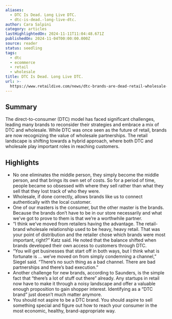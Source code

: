 ```yaml
---
aliases:
  - DTC Is Dead. Long Live DTC.
  - dtc-is-dead.-long-live-dtc.
author: Cara Salpini
category: articles
lastHighlightedOn: 2024-11-11T11:04:48.671Z
publishedOn: 2024-11-04T00:00:00.000Z
source: reader
status: seedling
tags:
  - dtc
  - ecommerce
  - retail
  - wholesale
title: DTC Is Dead. Long Live DTC.
url: >-
  https://www.retaildive.com/news/dtc-brands-are-dead-retail-wholesale-long-live-dtc/729365/?utm_source=Sailthru&utm_medium=email&utm_campaign=Issue:%202024-11-05%20Retail%20Dive:%20DTC%20%5Bissue:67520%5D&utm_term=Retail%20Dive:%20DTC
---
```

## Summary

The direct-to-consumer (DTC) model has faced significant challenges, leading many brands to reconsider their strategies and embrace a mix of DTC and wholesale. While DTC was once seen as the future of retail, brands are now recognizing the value of wholesale partnerships. The retail landscape is shifting towards a hybrid approach, where both DTC and wholesale play important roles in reaching customers.

## Highlights

- No one eliminates the middle person, they simply become the middle person, and that brings its own set of costs. So for a period of time, people became so obsessed with where they sell rather than what they sell that they lost track of who they were.
- Wholesale, if done correctly, allows brands like us to connect authentically with the local customer.
- One of our masters is the consumer, but the other master is the brands. Because the brands don’t have to be in our store necessarily and what we’ve got to prove to them is that we’re a worthwhile partner.
- “I think we’ve moved from retailers having the advantage. The retail-brand wholesale relationship used to be heavy, heavy retail. That was your point of distribution and the retailer chose which brands were most important, right?” Katz said. He noted that the balance shifted when brands developed their own access to customers through DTC.
- “You will get businesses that start off in both ways, but I think what is fortunate is … we’ve moved on from simply condemning a channel,” Siegel said. “There’s no such thing as a bad channel. There are bad partnerships and there’s bad execution.”
- Another challenge for new brands, according to Saunders, is the simple fact that “there’s a lot of stuff out there” already. Any startups in retail now have to make it through a noisy landscape and offer a valuable enough proposition to gain shopper interest. Identifying as a “DTC brand” just doesn’t much matter anymore.
- You should not aspire to be a DTC brand. You should aspire to sell something special and figure out how to reach your consumer in the most economic, healthy, brand-appropriate way.
